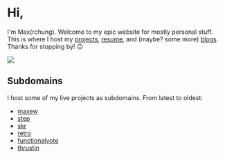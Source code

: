 
# Hi,

I'm Max(rchung). Welcome to my epic website for mostly personal stuff. This is
where I host my [projects](projects), [resume](about), and (maybe? some more)
[blogs](blog). Thanks for stopping by! 😐

<EvergreenLink is={Link} href="/projects/theboy" alignSelf="center">
  <img id="the-boy" src="/the-boy.jpg" />
</EvergreenLink>

## Subdomains

I host some of my live projects as subdomains. From latest to oldest:

- [maxew](https://maxew.maxrchung.com)
- [step](https://step.maxrchung.com)
- [skr](https://skr.maxrchung.com)
- [retro](https://retro.maxrchung.com)
- [functionalvote](https://functionalvote.maxrchung.com)
- [thrustin](https://thrustin.maxrchung.com)

